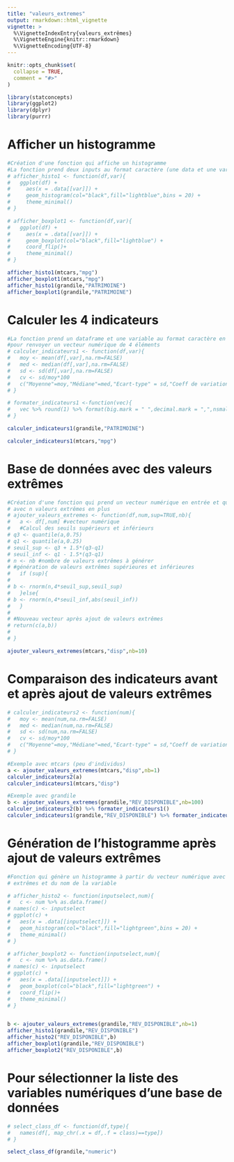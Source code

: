 ```yaml
---
title: "valeurs_extremes"
output: rmarkdown::html_vignette
vignette: >
  %\VignetteIndexEntry{valeurs_extrêmes}
  %\VignetteEngine{knitr::rmarkdown}
  %\VignetteEncoding{UTF-8}
---
```


```r
knitr::opts_chunk$set(
  collapse = TRUE,
  comment = "#>"
)
```

```r
library(statconcepts)
library(ggplot2)
library(dplyr)
library(purrr)
```

# Afficher un histogramme

```r

#Création d'une fonction qui affiche un histogramme
#La fonction prend deux inputs au format caractère (une data et une variable) et renvoie un objet ggplot
# afficher_histo1 <- function(df,var){
#   ggplot(df) + 
#     aes(x = .data[[var]]) + 
#     geom_histogram(col="black",fill="lightblue",bins = 20) + 
#     theme_minimal()
# }

# afficher_boxplot1 <- function(df,var){
#   ggplot(df) + 
#     aes(x = .data[[var]]) + 
#     geom_boxplot(col="black",fill="lightblue") + 
#     coord_flip()+ 
#     theme_minimal()
# }

afficher_histo1(mtcars,"mpg")
afficher_boxplot1(mtcars,"mpg")
afficher_histo1(grandile,"PATRIMOINE")
afficher_boxplot1(grandile,"PATRIMOINE")
```

# Calculer les 4 indicateurs

```r
#La fonction prend un dataframe et une variable au format caractère en input
#pour renvoyer un vecteur numérique de 4 éléments
# calculer_indicateurs1 <- function(df,var){
#   moy <- mean(df[,var],na.rm=FALSE)
#   med <- median(df[,var],na.rm=FALSE)
#   sd <- sd(df[,var],na.rm=FALSE)
#   cv <- sd/moy*100
#   c("Moyenne"=moy,"Médiane"=med,"Ecart-type" = sd,"Coeff de variation (en %)"=cv) 
# }

# formater_indicateurs1 <-function(vec){
#   vec %>% round(1) %>% format(big.mark = " ",decimal.mark = ",",nsmall=1)
# } 

calculer_indicateurs1(grandile,"PATRIMOINE")

calculer_indicateurs1(mtcars,"mpg")

```

# Base de données avec des valeurs extrêmes

```r

#Création d'une fonction qui prend un vecteur numérique en entrée et qui renvoie un vecteur numérique
# avec n valeurs extrêmes en plus
# ajouter_valeurs_extremes <- function(df,num,sup=TRUE,nb){
#   a <- df[,num] #vecteur numérique
#   #Calcul des seuils supérieurs et inférieurs
# q3 <- quantile(a,0.75)
# q1 <- quantile(a,0.25)
# seuil_sup <- q3 + 1.5*(q3-q1)
# seuil_inf <- q1 - 1.5*(q3-q1)
# n <- nb #nombre de valeurs extrêmes à générer
# #génération de valeurs extrêmes supérieures et inférieures
#   if (sup){
#  
# b <- rnorm(n,4*seuil_sup,seuil_sup)
#   }else{
# b <- rnorm(n,4*seuil_inf,abs(seuil_inf))
#   }
# 
# #Nouveau vecteur après ajout de valeurs extrêmes
# return(c(a,b))
# 
# }

ajouter_valeurs_extremes(mtcars,"disp",nb=10)
```

# Comparaison des indicateurs avant et après ajout de valeurs extrêmes

```r
# calculer_indicateurs2 <- function(num){
#   moy <- mean(num,na.rm=FALSE)
#   med <- median(num,na.rm=FALSE)
#   sd <- sd(num,na.rm=FALSE)
#   cv <- sd/moy*100
#   c("Moyenne"=moy,"Médiane"=med,"Ecart-type" = sd,"Coeff de variation (en %)"=cv) 
# }

#Exemple avec mtcars (peu d'individus)
a <- ajouter_valeurs_extremes(mtcars,"disp",nb=1)
calculer_indicateurs2(a)
calculer_indicateurs1(mtcars,"disp")

#Exemple avec grandile
b <- ajouter_valeurs_extremes(grandile,"REV_DISPONIBLE",nb=100)
calculer_indicateurs2(b) %>% formater_indicateurs1()
calculer_indicateurs1(grandile,"REV_DISPONIBLE") %>% formater_indicateurs1()
```

# Génération de l'histogramme après ajout de valeurs extrêmes

```r

#Fonction qui génère un histogramme à partir du vecteur numérique avec les valeurs
# extrêmes et du nom de la variable

# afficher_histo2 <- function(inputselect,num){
#   c <- num %>% as.data.frame()
# names(c) <- inputselect
# ggplot(c) + 
#   aes(x = .data[[inputselect]]) + 
#   geom_histogram(col="black",fill="lightgreen",bins = 20) +
#   theme_minimal()
# }

# afficher_boxplot2 <- function(inputselect,num){
#   c <- num %>% as.data.frame()
# names(c) <- inputselect
# ggplot(c) + 
#   aes(x = .data[[inputselect]]) + 
#   geom_boxplot(col="black",fill="lightgreen") +
#   coord_flip()+
#   theme_minimal()
# }


b <- ajouter_valeurs_extremes(grandile,"REV_DISPONIBLE",nb=1)
afficher_histo1(grandile,"REV_DISPONIBLE")
afficher_histo2("REV_DISPONIBLE",b)
afficher_boxplot1(grandile,"REV_DISPONIBLE")
afficher_boxplot2("REV_DISPONIBLE",b)

```

# Pour sélectionner la liste des variables numériques d'une base de données

```r

# select_class_df <- function(df,type){
#   names(df[, map_chr(.x = df,.f = class)==type])
# }

select_class_df(grandile,"numeric")
```

